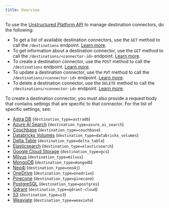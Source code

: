 ```yaml
---
title: Overview
---
```


To use the [Unstructured Platform API](/platform/api/overview) to manage destination connectors, do the following:

- To get a list of available destination connectors, use the `GET` method to call the `/destinations` endpoint. [Learn more](/platform/api/overview#list-destination-connectors).
- To get information about a destination connector, use the `GET` method to call the `/destinations/<connector-id>` endpoint. [Learn more](/platform/api/overview#get-a-destination-connector).
- To create a destination connector, use the `POST` method to call the `/destinations` endpoint. [Learn more](/platform/api/overview#create-a-destination-connector).
- To update a destination connector, use the `PUT` method to call the `/destinations/<connector-id>` endpoint. [Learn more](/platform/api/overview#update-a-destination-connector).
- To delete a destination connector, use the `DELETE` method to call the `/destinations/<connector-id>` endpoint. [Learn more](/platform/api/overview#delete-a-destination-connector). 

To create a destination connector, you must also provide a request body that contains settings that are specific to that connector. 
For the list of specific settings, see:

- [Astra DB](/platform/api/destinations/astradb) (`destination_type=astradb`)
- [Azure AI Search](/platform/api/destinations/azure-ai-search) (`destination_type=azure_ai_search`)
- [Couchbase](/platform/api/destinations/couchbase) (`destination_type=couchbase`)
- [Databricks Volumes](/platform/api/destinations/databricks-volumes) (`destination_type=databricks_volumes`)
- [Delta Table](/platform/api/destinations/delta-table) (`destination_type=delta_table`)
- [Elasticsearch](/platform/api/destinations/elasticsearch) (`destination_type=elasticsearch`)
- [Google Cloud Storage](/platform/api/destinations/google-cloud) (`destination_type=gcs`)
- [Milvus](/platform/api/destinations/milvus) (`destination_type=milvus`)
- [MongoDB](/platform/api/destinations/mongodb) (`destination_type=mongodb`)
- [Neo4j](/platform/api/destinations/neo4j) (`destination_type=neo4j`)
- [OneDrive](/platform/api/destinations/onedrive) (`destination_type=onedrive`)
- [Pinecone](/platform/api/destinations/pinecone) (`destination_type=pinecone`)
- [PostgreSQL](/platform/api/destinations/postgresql) (`destination_type=postgres`)
- [Qdrant](/platform/api/destinations/qdrant) (`destination_type=qdrant-cloud`)
- [S3](/platform/api/destinations/s3) (`destination_type=s3`)
- [Weaviate](/platform/api/destinations/weaviate) (`destination_type=weaviate`)

